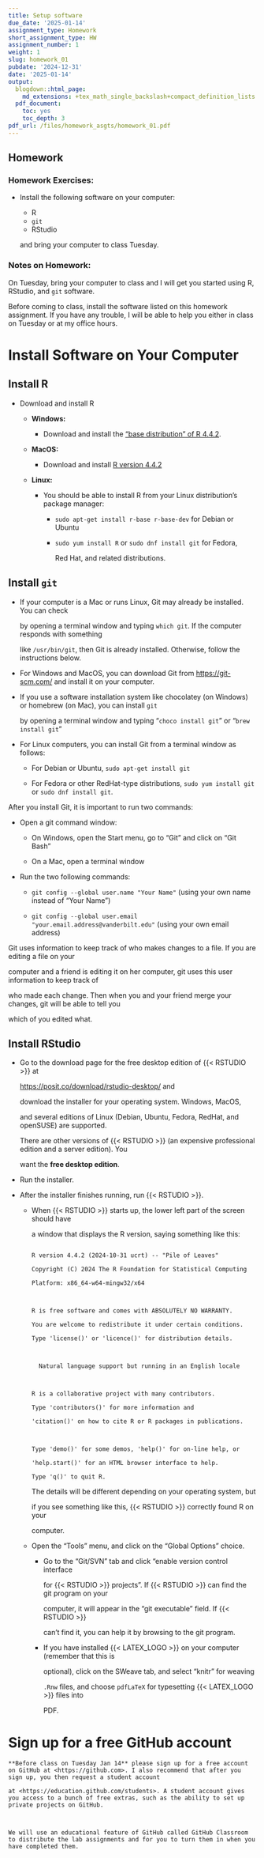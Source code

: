 ---
title: Setup software
due_date: '2025-01-14'
assignment_type: Homework
short_assignment_type: HW
assignment_number: 1
weight: 1
slug: homework_01
pubdate: '2024-12-31'
date: '2025-01-14'
output:
  blogdown::html_page:
    md_extensions: +tex_math_single_backslash+compact_definition_lists
  pdf_document:
    toc: yes
    toc_depth: 3
pdf_url: /files/homework_asgts/homework_01.pdf
---
## Homework

### Homework Exercises:



* Install the following software on your computer:

  * R
  * `git`
  * RStudio

  and bring your computer to class Tuesday.

### Notes on Homework:


On Tuesday, bring your computer to class and I will get you started using R, RStudio, and `git` software. 

Before coming to class, install the software listed on this homework assignment. If you have any trouble, I will be able to help you either in class on Tuesday or at my office hours.

# Install Software on Your Computer

## Install R

* Download and install R
  * **Windows:** 
    * Download and install the ["base distribution" of R 4.4.2](https://cran.rstudio.org/bin/windows/base/ "Download R for Windows").
  * **MacOS:**
    * Download and install [R version 4.4.2](https://cran.rstudio.org/bin/macosx/ "Download R for MacOS")
  * **Linux:**
    * You should be able to install R from your Linux distribution's package manager:
      * `sudo apt-get install r-base r-base-dev` for Debian or Ubuntu
      * `sudo yum install R` or `sudo dnf install git` for Fedora, 
        Red Hat, and related distributions.

## Install `git`

* If your computer is a Mac or runs Linux, Git may already be installed. You can check 
  by opening a terminal window and typing `which git`. If the computer responds with something
  like `/usr/bin/git`, then Git is already installed. Otherwise, follow the instructions below.
* For Windows and MacOS, you can download Git from <https://git-scm.com/> and install it on your computer.
* If you use a software installation system like chocolatey (on Windows) or homebrew (on Mac), you can install `git`
  by opening a terminal window and typing "`choco install git`" or "`brew install git`"
* For Linux computers, you can install Git from a terminal window as follows:
    * For Debian or Ubuntu, `sudo apt-get install git`
    * For Fedora or other RedHat-type distributions, `sudo yum install git` or `sudo dnf install git`.

After you install Git, it is important to run two commands:

* Open a git command window:

    * On Windows, open the Start menu, go to "Git" and click on "Git Bash"
    * On a Mac, open a terminal window
    
* Run the two following commands:

    * `git config --global user.name "Your Name"` (using your own name instead of "Your Name")
    * `git config --global user.email "your.email.address@vanderbilt.edu"` (using your own email address)
    
Git uses information to keep track of who makes changes to a file. If you are editing a file on your 
computer and a friend is editing it on her computer, git uses this user information to keep track of 
who made each change. Then when you and your friend merge your changes, git will be able to tell you
which of you edited what.

## Install RStudio

* Go to the download page for the free desktop edition of {{< RSTUDIO >}} at 
  [https://posit.co/download/rstudio-desktop/](https://posit.co/download/rstudio-desktop/ "Download RStudio") and
  download the installer for your operating system. Windows, MacOS, 
  and several editions of Linux (Debian, Ubuntu, Fedora, RedHat, and openSUSE) are supported.
  
  There are other versions of {{< RSTUDIO >}} (an expensive professional edition and a server edition). You
  want the **free desktop edition**.
* Run the installer. 
* After the installer finishes running, run {{< RSTUDIO >}}.
  * When {{< RSTUDIO >}} starts up, the lower left part of the screen should have
    a window that displays the R version, saying something like this:
      
    ```
    R version 4.4.2 (2024-10-31 ucrt) -- "Pile of Leaves"
    Copyright (C) 2024 The R Foundation for Statistical Computing
    Platform: x86_64-w64-mingw32/x64

    R is free software and comes with ABSOLUTELY NO WARRANTY.
    You are welcome to redistribute it under certain conditions.
    Type 'license()' or 'licence()' for distribution details.

      Natural language support but running in an English locale

    R is a collaborative project with many contributors.
    Type 'contributors()' for more information and
    'citation()' on how to cite R or R packages in publications.

    Type 'demo()' for some demos, 'help()' for on-line help, or
    'help.start()' for an HTML browser interface to help.
    Type 'q()' to quit R.
    ```
    The details will be different depending on your operating system, but
    if you see something like this, {{< RSTUDIO >}} correctly found R on your 
    computer.
  * Open the "Tools" menu,   and click on the "Global Options" choice.
    * Go to the "Git/SVN" tab and click "enable version control interface 
      for {{< RSTUDIO >}} projects". If {{< RSTUDIO >}} can find the git program on your
      computer, it will appear in the "git executable" field. If {{< RSTUDIO >}}
      can't find it, you can help it by browsing to the git program.
    * If you have installed {{< LATEX_LOGO >}} on your computer (remember that this is
      optional), click on the SWeave tab, and select "knitr" for weaving
      `.Rnw` files, and choose `pdfLaTeX` for typesetting {{< LATEX_LOGO >}} files into
      PDF.

# Sign up for a free GitHub account

    **Before class on Tuesday Jan 14** please sign up for a free account on GitHub at <https://github.com>. I also recommend that after you sign up, you then request a student account 
    at <https://education.github.com/students>. A student account gives you access to a bunch of free extras, such as the ability to set up private projects on GitHub.

    We will use an educational feature of GitHub called GitHub Classroom to distribute the lab assignments and for you to turn them in when you have completed them.